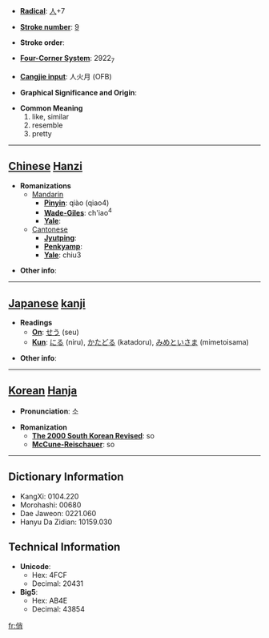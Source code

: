 * '''[[Wiktionary:Chinese radical index| Radical]]''': [[Wiktionary:Chinese radical index 人|人]]+7

* '''[[Wiktionary:Chinese total strokes index|Stroke number]]''': [[Wiktionary:Chinese total strokes index 9|9]]

* '''Stroke order''': 

* '''[[Wiktionary:Chinese four corner index|Four-Corner System]]''': 2922<sub>7</sub>

* '''[[Wiktionary:Chinese Cangjie index|Cangjie input]]''': 人火月 (OFB)

* '''Graphical Significance and Origin''': 

* '''Common Meaning'''
*#like, similar
*# resemble
*# pretty


----

== [[Chinese]] [[Hanzi]] ==

* '''Romanizations'''
** [[Mandarin]]
*** '''[[Pinyin]]''': qiào (qiao4)
*** '''[[Wade-Giles]]''': ch'iao<sup>4</sup>
*** '''[[Yale]]''': 
**[[Cantonese]]
***'''[[Jyutping]]''':
***'''[[Penkyamp]]''': 
***'''[[Yale]]''': chiu3

* '''Other info''': 

----

== [[Japanese]] [[kanji]] ==

* '''Readings'''
** '''[[On]]''': [[せう]] (seu)
** '''[[Kun]]''': [[にる]] (niru), [[かたどる]] (katadoru), [[みめといさま]] (mimetoisama)

* '''Other info''':  

----

== [[Korean]] [[Hanja]] ==

* '''Pronunciation''': 소

* '''Romanization'''
** '''[[The 2000 South Korean Revised Romanization|The 2000 South Korean Revised]]''': so
** '''[[McCune-Reischauer]]''': so

----

== Dictionary Information ==

* KangXi: 0104.220
* Morohashi: 00680
* Dae Jaweon: 0221.060
* Hanyu Da Zidian: 10159.030

== Technical Information ==

* '''Unicode''':
** Hex: 4FCF
** Decimal: 20431
* '''Big5''':
** Hex: AB4E
** Decimal: 43854

[[fr:俏]]